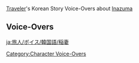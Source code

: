 {{Main|Traveler/Voice-Overs/Korean}}
[[Traveler]]'s Korean Story Voice-Overs about [[Inazuma]]

==Voice-Overs==
{{VO/Traveler
|language            = ko
|character           = 여행자
|character1          = Aether
|character2          = Lumine
|name                = 여행자
|name1               = 아이테르
|name2               = 루미네
|name3               = 페이몬

|vo_01_01_title      = 안수령에 대해…
|vo_01_01_subtitle   = About the [[Vision Hunt Decree]]
|vo_01_01_quest      = Stillness, the Sublimation of Shadow
|vo_01_01_file_male  = VO_{language}{character1}_About the Vision Hunt Decree.ogg
|vo_01_01_file_female= VO_{language}{character2}_About the Vision Hunt Decree.ogg
|vo_01_01_tx         = '''{name3}:''' 이나즈마에서 일어난 사건이라면, 역시 안수령이겠지.<br><!--
                    -->'''{name3}:''' 하지만 넌 신의 눈이 없으니까, 걱정 안 해도 돼.<br><!--
                    -->'''{name3}:''' 하지만 텐료 봉행에 잡힌다면, 목숨을 부지할 신의 눈이 없네….<br><!--
                    -->'''({name}):''' 그럼 페이몬이 내 신의 눈이라고 할게.<br><!--
                    -->'''{name3}:''' 페이몬은 참 편리한 아이템… 농담하지 마!.<br><!--
                    -->'''({name}):''' 걱정 마. 페이몬은 안 줄 거니까.<br><!--
                    -->'''{name3}:''' 당연히 그래야지.<br><!--
                    -->'''({name}):''' 그러면 페이몬이랑 난 감방에 가서 사형을 받겠지.<br><!--
                    -->'''{name3}:''' 윽… 그, 그렇게 되면 그냥 날 보내줘….<br><!--
                    -->'''{name3}:''' …잠깐만, 애초에 안 잡히면 되는 거잖아!
|vo_01_01_rm         = 
|vo_01_02_title      = 저항군에 대해…
|vo_01_02_subtitle   = About the [[Watatsumi Army|Resistance]]
|vo_01_02_quest      = Stillness, the Sublimation of Shadow
|vo_01_02_file_male  = VO_{language}{character1}_About the Resistance.ogg
|vo_01_02_file_female= VO_{language}{character2}_About the Resistance.ogg
|vo_01_02_tx         = '''{name3}:''' 저항할 의지가 있는 자만이 저항군에 가담할 수 있어!.<br><!--
                    -->'''{name3}:''' 그럼 나도 저항군 병사 합격이네!.<br><!--
                    -->'''({name}):''' 페이몬도 저항 의지가 있어?.<br><!--
                    -->'''{name3}:''' 난 언제나 전력을 다해서 날 억누르는 운명에 저항하고 있다고!.<br><!--
                    -->'''({name}):''' 그럼 페이몬은 저항군에 들어갈 수 없을 거야.<br><!--
                    -->'''{name3}:''' 왜? 저항하는 대상이 달라서 그래?.<br><!--
                    -->'''({name}):''' 페이몬의 저항은 소용이 없으니까….<br><!--
                    -->'''{name3}:''' 흑흑, 뼈 때리지 마!
|vo_01_02_rm         = 
|vo_01_03_title      = 카무이섬 붕괴포에 대해
|vo_01_03_subtitle   = About [[Kamuijima Cannon]]s
|vo_01_03_quest      = Stillness, the Sublimation of Shadow
|vo_01_03_file_male  = VO_{language}{character1}_About Kamuijima Cannons.ogg
|vo_01_03_file_female= VO_{language}{character2}_About Kamuijima Cannons.ogg
|vo_01_03_tx         = '''{name3}:''' 카무이 붕괴푸, 카무이 궁괴포, 카미미 붕괴포, 카무이 포퐁… 퉤퉤퉤. 이름이 너무 어려워.<br><!--
                    -->'''({name}):''' 뭐 하는 거야?.<br><!--
                    -->'''{name3}:''' 이거 말이야. 막부군이 타타라스나를 지키기 위해서 여기에 설치한 초강력 병기.<br><!--
                    -->'''{name3}:''' 카무이섬. 붕. 괴. 포!.<br><!--
                    -->'''({name}):''' 엄청 강해 보이네…. 근데 우리가 타타라스나에 왔을 때는 가동하지 않았는데.<br><!--
                    -->'''{name3}:''' 저항군도 붕괴포의 위력을 알아서, 정식으로 전쟁을 시작하기 전에 기습으로 여길 차지했어.<br><!--
                    -->'''{name3}:''' 하지만 이 카미이… 카미이 대포는 특수한 포탄이나 번개 원소로 가동해야 해서 저항군도 사용할 수 없어.<br><!--
                    -->'''{name3}:''' 저렇게 공들여서 만든 병기는 얼마나 강할까? 한번 보고 싶다….<br><!--
                    -->'''({name}):''' 번개 원소는 나도 조금 쓸 수 있는데.<br><!--
                    -->'''{name3}:''' 그렇네! 근데 근처에 적당한 포탄이 없어….<br><!--
                    -->'''{name3}:''' 응? 왜 나를 보는 거야? 야&mdash;&mdash;
|vo_01_03_rm         = 
|vo_01_04_title      = 타로마루에 대해…
|vo_01_04_subtitle   = About [[Taroumaru]]
|vo_01_04_quest      = Stillness, the Sublimation of Shadow
|vo_01_04_file_male  = VO_{language}{character1}_About Taroumaru.ogg
|vo_01_04_file_female= VO_{language}{character2}_About Taroumaru.ogg
|vo_01_04_tx         = '''{name3}:''' 그러고 보니, 코모레 찻집에 처음 갔을 타로마루가 진짜 말할 수 있을 줄 알았어….<br><!--
                    -->'''({name}):''' 실망했구나?.<br><!--
                    -->'''{name3}:''' 응. 타로마루가 말을 할 수 있다면, 엄청난 얘기를 할 것 같아!.<br><!--
                    -->'''({name}):''' 예를 들면?.<br><!--
                    -->'''{name3}:''' 예를 들면… 「토마, 네가 여기 숨어서 방해된다왕!」.<br><!--
                    -->'''({name}):''' 응. 일리가 있네.<br><!--
                    -->'''{name3}:''' 그리고 또… 「코즈에, 우리의 계약이 끝날 때까지 넌 벗어날 수 없을 것이다, 멍멍!」.<br><!--
                    -->'''({name}):''' 코즈에가 신비한 계약 때문에 가게에서 알바한다고 말한 걸 진짜 믿은 건가….<br><!--
                    -->'''{name3}:''' 오오! 그리고 또 하나 생각났어. 이것도&mdash;&mdash;.<br><!--
                    -->'''{name3}:''' 「거기 깜찍한 페이몬이란 손님을 봐서 오늘 저녁은 모두 무료라네왕!」.<br><!--
                    -->'''({name}):''' 그건 네가 하고 싶은 얘기겠지.<br><!--
                    -->'''{name3}:''' 헤헤…
|vo_01_04_rm         = 
|vo_01_05_title      = 고로에 대해…
|vo_01_05_subtitle   = About [[Gorou]]
|vo_01_05_quest      = Stillness, the Sublimation of Shadow
|vo_01_05_file_male  = VO_{language}{character1}_About Gorou.ogg
|vo_01_05_file_female= VO_{language}{character2}_About Gorou.ogg
|vo_01_05_tx         = '''{name3}:''' 음….<br><!--
                    -->'''({name}):''' 페이몬, 무슨 고민이라도 있어?.<br><!--
                    -->'''{name3}:''' 고로의 복실복실한 귀, 기억나?.<br><!--
                    -->'''{name3}:''' 나도 갖고 싶어… 아니면 감우의 귀여운 뿔도 괜찮아.<br><!--
                    -->'''{name3}:''' 좋은 방법이 있을까?.<br><!--
                    -->'''({name}):''' 어디 보자… 아, 찾았다.<br><!--
                    -->'''{name3}:''' 진짜? 역시 네가 최고야!.<br><!--
                    -->'''({name}):''' 짜잔~ 「하늘을 삼킨 고래・뿔」!.<br><!--
                    -->'''{name3}:''' 이걸 원하는 게 아냐!.<br><!--
                    -->'''{name3}:''' 휴… 그래도 생각해보면, 고로는 복슬복슬한 귀에 꼬리도 있잖아….<br><!--
                    -->'''({name}):''' 짜잔~ 「북풍의 꼬리」!.<br><!--
                    -->'''{name3}:''' 필요 없다니까! 그리고 조합이 이상하잖아!
|vo_01_05_rm         = 
|vo_01_06_title      = 소설 출판에 대해…
|vo_01_06_subtitle   = About [[Yae Publishing House|Publishing Novels]]
|vo_01_06_quest      = Stillness, the Sublimation of Shadow
|vo_01_06_file_male  = VO_{language}{character1}_About Publishing Novels.ogg
|vo_01_06_file_female= VO_{language}{character2}_About Publishing Novels.ogg
|vo_01_06_tx         = '''{name3}:''' 이나즈마에는 소설을 전문으로 출판하는 야에 출판사가 있어!.<br><!--
                    -->'''{name3}:''' 대회도 있대. 대단해!.<br><!--
                    -->'''({name}):''' 그럼 페이몬이 쓴 《소녀 페이몬의 즐거움》을 투고하면 되겠네.<br><!--
                    -->'''{name3}:''' 어, 그게, 우리가 이나즈마에 오는 길에 실수로 잃어버렸어….<br><!--
                    -->'''({name}):''' …진짜? (째릿).<br><!--
                    -->'''{name3}:''' 그래, 솔직히 말할게. 아직 시작도 안 했어.<br><!--
                    -->'''{name3}:''' 근데 내 잘못은 아니라구! 계속 쓰려고 했는데, 사흘 전에는 펜이 부러지고, 그저께는 손에 쥐가 났고, 어제는 발목을 삐었고, 오늘은… 윽… 오늘은 배고파!.<br><!--
                    -->'''({name}):''' 《페이몬의 백만 가지 벼락치기 방법》이 《소녀 페이몬의 즐거움》보다 일찍 완성되겠다
|vo_01_06_rm         = 
|vo_01_07_title      = 카에데하라 카즈하에 대해…
|vo_01_07_subtitle   = About [[Kaedehara Kazuha]]
|vo_01_07_quest      = Stillness, the Sublimation of Shadow
|vo_01_07_file_male  = VO_{language}{character1}_About Kaedehara Kazuha.ogg
|vo_01_07_file_female= VO_{language}{character2}_About Kaedehara Kazuha.ogg
|vo_01_07_tx         = '''{name3}:''' 카즈하는 소탈한 사람이구나.<br><!--
                    -->'''({name}):''' 응. 종종 혼자 다니더라구.<br><!--
                    -->'''{name3}:''' 혼자 세상을 떠돌며 자연의 소리를 듣는다니, 근사한데….<br><!--
                    -->'''{name3}:''' 너도 나 몰래 모험을 떠나는 건 아니겠지?.<br><!--
                    -->'''({name}):''' 그럴 리가. 난 페이몬이랑 계속 같이 있을 건데.<br><!--
                    -->'''{name3}:''' 다행이다. 그럼… 헤헤, 이거 줄게….<br><!--
                    -->'''({name}):''' 「이번 달 식비」… 총 30만 모라?!.<br><!--
                    -->'''{name3}:''' 야야, 어디 가?.<br><!--
                    -->'''({name}):''' 혼자 세상을 떠도는 것도 나쁘지 않은 것 같아.<br><!--
                    -->'''{name3}:''' 안 돼! 기다려&mdash;&mdash;
|vo_01_07_rm         = 
|vo_01_08_title      = 카미사토 아야카에 대해…
|vo_01_08_subtitle   = About [[Kamisato Ayaka]]
|vo_01_08_quest      = Stillness, the Sublimation of Shadow
|vo_01_08_file_male  = VO_{language}{character1}_About Kamisato Ayaka.ogg
|vo_01_08_file_female= VO_{language}{character2}_About Kamisato Ayaka.ogg
|vo_01_08_tx         = '''{name3}:''' 응… 음….<br><!--
                    -->'''({name}):''' 페이몬, 오늘은 진지해 보이네.<br><!--
                    -->'''{name3}:''' 아주 중요한 일을 고민 중이거든.<br><!--
                    -->'''{name3}:''' 옛날엔 부잣집이 부러웠어. 모라를 펑펑 써도 되고 맛있는 음식도 질리도록 먹을 수 있잖아….<br><!--
                    -->'''({name}):''' 응. 네가 좋아하는 거네.<br><!--
                    -->'''{name3}:''' 하지만 아야카를 만나고 알게 됐어. 부잣집 아가씨의 생활도 힘들다는 걸.<br><!--
                    -->'''{name3}:''' 가문의 사명과 책임을 완수해야지만 자신의 인생을 즐길 수 있잖아.<br><!--
                    -->'''{name3}:''' 아야카는 평소에 고생하니까 많이 쉬어야 하는데….<br><!--
                    -->'''{name3}:''' 맞다! 다음에 또 축제가 있으면, 아야카한테도 같이 가자고 하자!.<br><!--
                    -->'''{name3}:''' 우리가 초대하면 거절은 안 하겠지. 헤헤.<br><!--
                    -->'''({name}):''' 응. 나도 아야카랑 축제에 또 가고 싶어.<br><!--
                    -->'''{name3}:''' 그리고 아야카가 있으면, 우리의 경비는 다….<br><!--
                    -->'''({name}):''' …그게 네 진짜 목적이었군…
|vo_01_08_rm         = 
|vo_01_09_title      = 아야카를 따라하는 것에 대해…
|vo_01_09_subtitle   = About Imitating Ayaka
|vo_01_09_quest      = Stillness, the Sublimation of Shadow
|vo_01_09_file_male  = VO_{language}{character1}_About Imitating Ayaka.ogg
|vo_01_09_file_female= VO_{language}{character2}_About Imitating Ayaka.ogg
|vo_01_09_tx         = '''{name3}:''' 아야카는 몸짓에 품위가 넘쳐.<br><!--
                    -->'''({name}):''' 페이몬이 아야카 따라하는 거 보고 싶네.<br><!--
                    -->'''{name3}:''' 엥, 한번 해볼게.<br><!--
                    -->'''{name3}:''' 「나에게 야생 버섯 닭꼬치를 만들어 주려고 그렇게 열심히 버섯을 캤구나」.<br><!--
                    -->'''{name3}:''' 「참 귀엽네」.<br><!--
                    -->'''({name}):''' 그건 아야카가 아니잖아. 근데 뭔가….<br><!--
                    -->'''({name}):''' 페이몬이 아닌데 왠지 그런 것 같은 느낌은 뭐지…
|vo_01_09_rm         = 
|vo_01_10_title      = 축제 전통에 대해…
|vo_01_10_subtitle   = About Festival Traditions
|vo_01_10_quest      = Stillness, the Sublimation of Shadow
|vo_01_10_file_male  = VO_{language}{character1}_About Festival Traditions.ogg
|vo_01_10_file_female= VO_{language}{character2}_About Festival Traditions.ogg
|vo_01_10_tx         = '''{name3}:''' 그러고 보니 이나즈마 축제에는 가면을 쓰는 전통이 있다고 하던데.<br><!--
                    -->'''{name3}:''' 근데 노점을 다 찾아봐도 나한테 맞는 사이즈가 없어….<br><!--
                    -->'''({name}):''' 페이몬도 가면이 갖고 싶어?.<br><!--
                    -->'''{name3}:''' 당연하지! 그런 분위기에서 가면을 안 쓰는 건, 꽃 없는 윈드블룸 축제나 다름없다구….<br><!--
                    -->'''({name}):''' 그럼 내가 하나 만들어줄게.<br><!--
                    -->'''{name3}:''' 와&mdash;&mdash;역시 넌 최고야!.<br><!--
                    -->'''({name}):''' 응. 그럼 가면 모양은… 페이몬이 좋아하는 슬라임으로 하자.<br><!--
                    -->'''{name3}:''' 앗싸, 페이몬 슬라임!
|vo_01_10_rm         = 
|vo_01_11_title      = 요이미야에 대해…
|vo_01_11_subtitle   = About [[Yoimiya]]
|vo_01_11_quest      = Stillness, the Sublimation of Shadow
|vo_01_11_file_male  = VO_{language}{character1}_About Yoimiya.ogg
|vo_01_11_file_female= VO_{language}{character2}_About Yoimiya.ogg
|vo_01_11_tx         = '''{name3}:''' 요이미야 아버지의 귀가 안 좋은 건, 폭죽이랑 관계가 있는 걸까?.<br><!--
                    -->'''{name3}:''' 오랫동안 폭죽을 제작하고 시험하느라 매일 폭죽 소리를 듣다 보니 청력이 약해졌다던가….<br><!--
                    -->'''{name3}:''' 헉! 그럼 요이미야가 가업을 물려받으면 아버지처럼 귀가 나빠지려나….<br><!--
                    -->'''{name3}:''' 안 돼, 그런 일을 방지하기 위해서 빨리 대책을 세워야 해!.<br><!--
                    -->'''({name}):''' 무슨 좋은 아이디어 있어?.<br><!--
                    -->'''{name3}:''' 아… 음….<br><!--
                    -->'''{name3}:''' 내가 요이미야 뒤에서 계속 귀를 막아주면….<br><!--
                    -->'''({name}):''' 그럼 페이몬은 나 못 따라다니겠네.<br><!--
                    -->'''{name3}:''' …나 아니면 넌 가이드도 없잖아. 널 떠나는 건 불가능해!.<br><!--
                    -->'''{name3}:''' 하지만 요이미야는… 어떡하지….<br><!--
                    -->'''({name}):''' 사실 폭죽을 제작할 때 귀마개를 끼면 돼.<br><!--
                    -->'''{name3}:''' 그렇네. 그런 방법도 있었네! 너 똑똑하잖아!.<br><!--
                    -->'''({name}):''' 헤헤… 페이몬이 고민하는 걸 보니까 조금 즐겁네.<br><!--
                    -->'''{name3}:''' 엥? 방법을 진작 생각했으면서 페이몬한테 안 알려준 거구나!.<br><!--
                    -->'''{name3}:''' 어떻게 그럴 수가 있어, 너 나빠!
|vo_01_11_rm         = 
|vo_01_12_title      = 사유의 고민에 대해…
|vo_01_12_subtitle   = About [[Sayu]]'s Troubles
|vo_01_12_waypoint   = in [[Inazuma City]]
|vo_01_12_file_male  = VO_{language}{character1}_About Sayu's Troubles.ogg
|vo_01_12_file_female= VO_{language}{character2}_About Sayu's Troubles.ogg
|vo_01_12_tx         = '''{name3}:''' 사유는 고민이 많은 것 같네.<br><!--
                    -->'''{name3}:''' 이해할 수가 없어.<br><!--
                    -->'''({name}):''' 이게 성장의 고민이라는 건가.<br><!--
                    -->'''{name3}:''' 음. 네 말도 이해하기 어려워.<br><!--
                    -->'''{name3}:''' 페이몬은 고민이 없잖아.<br><!--
                    -->'''({name}):''' 응… (생각 중).<br><!--
                    -->'''({name}):''' 큰일이야. 배낭에 모라가 얼마 없어. 이제 노숙해야겠네… (일부러 거짓말).<br><!--
                    -->'''{name3}:''' 어? 안 돼&mdash;&mdash;.<br><!--
                    -->'''({name}):''' 이제 고민이 생겼네.<br><!--
                    -->'''{name3}:''' 이러기야…
|vo_01_12_rm         = 
|vo_01_13_title      = 귀신풍뎅이에 대해…
|vo_01_13_subtitle   = About [[Onikabuto]]
|vo_01_13_waypoint   = in [[Inazuma City]]
|vo_01_13_file_male  = VO_{language}{character1}_About Onikabuto.ogg
|vo_01_13_file_female= VO_{language}{character2}_About Onikabuto.ogg
|vo_01_13_tx         = '''{name3}:''' 앗. 귀신풍뎅이는 무시무시해. 등 무늬가 무서워!.<br><!--
                    -->'''({name}):''' 악귀 모양 무늬 말이야? 귀신풍뎅이는 싸움을 싫어해서 적을 위협하는 악귀 무늬로 진화했대.<br><!--
                    -->'''{name3}:''' 똑똑한걸! 우리도 따라해보자고!.<br><!--
                    -->'''{name3}:''' 소의 가면을 빌려오는 건 어때? 그럼 츄츄족이 널 보면 놀라서 얼음이 되겠지?.<br><!--
                    -->'''({name}):''' 어… 소가 거절하지 않을까….<br><!--
                    -->'''{name3}:''' 그렇네… 그럼&mdash;&mdash; 사유한테 훔쳐달라고 하는 건?!.<br><!--
                    -->'''{name3}:''' 팟하고 사라지는 인술(忍術)을 쓰잖아! 분명 훔칠 수 있을 거야! 부럽다!.<br><!--
                    -->'''{name3}:''' 음… 소가 따지러 오는 게 무서우면, 「타르탈리아」의 가면을 훔치자! 타르탈리아는 너도 이길 수 있잖아.<br><!--
                    -->'''({name}):''' 도둑질은 좋지 않아. 그리고 사유가 거절하면 어쩌려고?.<br><!--
                    -->'''{name3}:''' 그, 그럼 먼저… 알베도한테 가자!.<br><!--
                    -->'''{name3}:''' 알베도가 사유의 키를 쑥쑥 크게 하는 포션을 개발하면, 사유도 도와줄 거야!.<br><!--
                    -->'''({name}):''' 그럼 알베도가 우릴 도와줄 방법을 생각해야겠네?.<br><!--
                    -->'''{name3}:''' 윽! 머리 아파! 그냥 축제에서 하나 사자
|vo_01_13_rm         = 
|vo_01_14_title      = 울림풀에 대해…
|vo_01_14_subtitle   = About [[Naku Weed]]
|vo_01_14_statue     = ({{Electro}}) in [[Tatarasuna]]
|vo_01_14_file_male  = VO_{language}{character1}_About Naku Weed.ogg
|vo_01_14_file_female= VO_{language}{character2}_About Naku Weed.ogg
|vo_01_14_tx         = '''{name3}:''' 그거 알아? 울림풀에 꽃처럼 생긴 부분은 사실 잎사귀야.<br><!--
                    -->'''{name3}:''' 눈에 띄지 않는 잎사귀도 연약한 꽃을 보호하기 위해서 열심히 자라고 있지….<br><!--
                    -->'''{name3}:''' 헤헤. 마치 내가 여행자를 보호하는 것처럼.<br><!--
                    -->'''({name}):''' 하지만 울림풀 잎사귀는 식용이 아닌데.<br><!--
                    -->'''{name3}:''' 그렇지… 잠깐! 그게 무슨 뜻이지?
|vo_01_14_rm         = 
|vo_01_15_title      = 울림풀이랑 번개에 대해…
|vo_01_15_subtitle   = About Naku Weed and Storms
|vo_01_15_statue     = ({{Electro}}) in [[Tatarasuna]]
|vo_01_15_file_male  = VO_{language}{character1}_About Naku Weed and Storms.ogg
|vo_01_15_file_female= VO_{language}{character2}_About Naku Weed and Storms.ogg
|vo_01_15_tx         = '''{name3}:''' 그거 알아? 이나즈마 주민들은 울림풀의 진동으로 번개를 예측해.<br><!--
                    -->'''{name3}:''' 울림풀은 번개 원소가 풍부한 곳에 사니까, 천성적으로 번개에 대한 감지 능력이 뛰어나거든.<br><!--
                    -->'''({name}):''' 그렇게 보면 울림풀이랑 페이몬은 비슷하네.<br><!--
                    -->'''{name3}:''' 응? 어디가?.<br><!--
                    -->'''({name}):''' 페이몬은 맛있는 음식이 있는 곳에 출몰하니까, 천성적으로 음식에 대한 감지 능력이 뛰어나잖아!.<br><!--
                    -->'''{name3}:''' 헤헤. 그건 팩트지!.<br><!--
                    -->'''({name}):''' 그럼, 페이몬 서치 레이더 가동….<br><!--
                    -->'''{name3}:''' 뚜뚜, 띠띠띠. 맛있는 음식을 위해, 출발!
|vo_01_15_rm         = 
|vo_01_16_title      = 벚꽃 수구에 대해…
|vo_01_16_subtitle   = About [[Sakura Bloom]]s
|vo_01_16_waypoint   = in [[Grand Narukami Shrine (Subarea)|Grand Narukami Shrine]]
|vo_01_16_file_male  = VO_{language}{character1}_About Sakura Blooms.ogg
|vo_01_16_file_female= VO_{language}{character2}_About Sakura Blooms.ogg
|vo_01_16_tx         = '''{name3}:''' 신성한 벚나무에서 떨어진 벚꽃 수구가 예쁘네.<br><!--
                    -->'''{name3}:''' 꽃잎이 번개 원소의 힘으로 공중에서 장시간 떠 있대.<br><!--
                    -->'''({name}):''' 페이몬이 공중에 뜨는 것도 같은 원리야?.<br><!--
                    -->'''{name3}:''' 어… 그… 이건….<br><!--
                    -->'''({name}):''' 페이몬도 왜 날 수 있는지 몰라?.<br><!--
                    -->'''{name3}:''' 페이몬이 날 수 있는 건 당연히… 신비한 힘 때문이지!.<br><!--
                    -->'''({name}):''' 알겠다. 넌 아무것도 모르는구나.<br><!--
                    -->'''({name}):''' 그렇다면 알베도에게 연구를 부탁해야겠어….<br><!--
                    -->'''{name3}:''' 싫어!
|vo_01_16_rm         = 
|vo_01_17_title      = 제비꽃 열매에 대해…
|vo_01_17_subtitle   = About [[Lavender Melon]]s
|vo_01_17_waypoint   = in [[Konda Village]]
|vo_01_17_file_male  = VO_{language}{character1}_About Lavender Melons.ogg
|vo_01_17_file_female= VO_{language}{character2}_About Lavender Melons.ogg
|vo_01_17_tx         = '''{name3}:''' 제비꽃 열매는 쓸모가 많아!.<br><!--
                    -->'''{name3}:''' 과육은 먹고, 껍질은 염료로 사용할 수 있다구.<br><!--
                    -->'''({name}):''' 페이몬도 쓸모가 많아! (페이몬의 말투를 따라하며).<br><!--
                    -->'''({name}):''' 내 가이드도 하고, 듣기 싫은 별명도 지어 준다구 (페이몬의 말투를 따라하며).<br><!--
                    -->'''{name3}:''' 응! 칭찬 고마워!.<br><!--
                    -->'''{name3}:''' 잠깐만, 지금 설마 나 놀리는 건 아니겠지?.<br><!--
                    -->'''{name3}:''' 그럼 네 입을 막을 거야! 그만해!
|vo_01_17_rm         = 
|vo_01_18_title      = 차고 다니는 칼에 대해…
|vo_01_18_subtitle   = About [[Swords]]
|vo_01_18_waypoint   = in [[Inazuma City]]
|vo_01_18_file_male  = VO_{language}{character1}_About Swords.ogg
|vo_01_18_file_female= VO_{language}{character2}_About Swords.ogg
|vo_01_18_tx         = '''{name3}:''' 눈치챘어?.<br><!--
                    -->'''{name3}:''' 이나즈마에서 소수의 사람만 허리에 칼을 차고 다녀. 대부분의 병사는 창을 쓴다구.<br><!--
                    -->'''{name3}:''' 칼이 신분의 상징일지도 몰라… 나도 칼을 한 자루 차고 다닐까?.<br><!--
                    -->'''{name3}:''' 하지만 여기 칼은 나한테 너무 큰데… 역시 장인에게 주문 제작하는 게 좋겠어!.<br><!--
                    -->'''({name}):''' 하지만 주문 제작은 돈이 많이 들겠지.<br><!--
                    -->'''{name3}:''' 설마 모라가 귀여운 동료의 소원보다 중요한 거야?.<br><!--
                    -->'''({name}):''' …실은 이미 페이몬 걸 준비했어.<br><!--
                    -->'''{name3}:''' 진짜, 진짜? 빨리 보여줘!.<br><!--
                    -->'''{name3}:''' 야, 이건 과도잖아!.<br><!--
                    -->'''({name}):''' 크기는 페이몬한테 딱이잖아….<br><!--
                    -->'''({name}):''' 크흠, 「중요한 건 칼의 가치가 아니라, 무예를 추구하는 마음이다」.<br><!--
                    -->'''{name3}:''' 멋있는 대사로 얼렁뚱땅 넘어가려고 하지 마!
|vo_01_18_rm         = 
|vo_01_19_title      = 온천에 대해…
|vo_01_19_subtitle   = About Hot Springs
|vo_01_19_waypoint   = in [[Inazuma City]]
|vo_01_19_file_male  = VO_{language}{character1}_About Hot Springs.ogg
|vo_01_19_file_female= VO_{language}{character2}_About Hot Springs.ogg
|vo_01_19_tx         = '''{name3}:''' 이나즈마성에 온천이 있다니!.<br><!--
                    -->'''({name}):''' 하지만 이나즈마에는 화산이 없잖아.<br><!--
                    -->'''{name3}:''' 응. 엄청 큰 화로로 열기를 전달한대!.<br><!--
                    -->'''{name3}:''' 기회가 된다면 나도 온천에 가고 싶어. 근데 높으신 분들한테만 입장 자격이 주어진대.<br><!--
                    -->'''({name}):''' 응… (생각 중).<br><!--
                    -->'''({name}):''' 가자. 몬드의 타타우파 협곡으로 돌아가자!.<br><!--
                    -->'''{name3}:''' 엥? 갑자기?.<br><!--
                    -->'''({name}):''' 타타우파 협곡에 사는 츄츄족의 큰 솥은 화염꽃으로 불을 지피잖아. 따지고 보면 온천이랑 비슷할 걸. 페이몬은 거기서… 음… 온천욕을 즐길 수 있겠지?.<br><!--
                    -->'''{name3}:''' ???
|vo_01_19_rm         = 
|vo_01_20_title      = 「수한무」에 대해…
|vo_01_20_subtitle   = About Jugemu
|vo_01_20_waypoint   = in [[Inazuma City]]
|vo_01_20_file_male  = VO_{language}{character1}_About Jugemu.ogg
|vo_01_20_file_female= VO_{language}{character2}_About Jugemu.ogg
|vo_01_20_tx         = '''{name3}:''' 이나즈마에선 부모가 아이에게 복이 들어오는 이름을 지어주는 전통이 있어.<br><!--
                    -->'''({name}):''' 모두의 기대를 담아 만사형통하고 무병장수하라는 뜻으로 이름을 지어.<br><!--
                    -->'''{name3}:''' 그래서 이 아이의 부모는 아이에게 온갖 좋은 뜻이 담겨 있는 아주 긴 이름을 지어줬어.<br><!--
                    -->'''({name}):''' 그런데 어느 날 이 아이가 강에 빠진 거야. 친구가 이 아이의 집에 가서 부모님을 불렀어. 「큰일 났어요. 큰일 났어요」.<br><!--
                    -->'''{name3}:''' 「무슨 일이니?」.<br><!--
                    -->'''({name}):''' 「물에 사람이 빠졌어요! 밥보・슈링간・그린다이・폰포코피・폰포코나・피슬・본・루프슬로스・네피도트{{sic|・・|hide=1}}아스트로지스트・모나・메기스토스가 물에 빠졌어요!」.<br><!--
                    -->'''{name3}:''' …모나는 물에 빠져도 걱정할 필요가 없잖아.<br><!--
                    -->'''({name}):''' 맞아. 그녀의 친구가 그 긴 이름을 다 외쳤을 때 이미 수영 잘하는 모나는 집에 와 있었어
|vo_01_20_rm         = 
|vo_01_21_title      = 이나즈마의 섬에 대해…
|vo_01_21_subtitle   = About [[Inazuma|Inazuma's Islands]]
|vo_01_21_waypoint   = in [[Ritou]]
|vo_01_21_file_male  = VO_{language}{character1}_About Inazuma's Islands.ogg
|vo_01_21_file_female= VO_{language}{character2}_About Inazuma's Islands.ogg
|vo_01_21_tx         = '''{name3}:''' 이나즈마의 경치는 전에 본 경치들이랑 많이 다르네.<br><!--
                    -->'''({name}):''' 응. 섬이 많은 해상 국가니까.<br><!--
                    -->'''{name3}:''' 그럼 배가 발명되기 전에는 어떻게 교류했을까?.<br><!--
                    -->'''({name}):''' 요이미야 아버지의 말에 따르면, 공중으로 솟는 불꽃으로 정보를 전달했대.<br><!--
                    -->'''({name}):''' 아니면….<br><!--
                    -->'''{name3}:''' 아니면…?.<br><!--
                    -->'''({name}):''' 물을 빙결시킬 수 있는 사람에게 의뢰해서 섬 사이에 소식을 전할 수 있지.<br><!--
                    -->'''{name3}:''' 와, 케이아가 이나즈마에 안 살아서 다행이네. 여기 살았으면 진 단장보다 더 바빴겠다!
|vo_01_21_rm         = 
|vo_01_22_title      = 라쿤에 대해…
|vo_01_22_subtitle   = About [[Bake-Danuki|Tanuki]]
|vo_01_22_waypoint   = in [[Chinju Forest]]
|vo_01_22_file_male  = VO_{language}{character1}_About Tanuki.ogg
|vo_01_22_file_female= VO_{language}{character2}_About Tanuki.ogg
|vo_01_22_tx         = '''{name3}:''' 너구리는 신기한 동물이야.<br><!--
                    -->'''({name}):''' 너구리는 진짜 귀여워.<br><!--
                    -->'''{name3}:''' 아쉽게도 사람 말을 하지.<br><!--
                    -->'''({name}):''' 페이몬도 말을 할 줄 모르면, 신비롭고 고귀하게 보일까?.<br><!--
                    -->'''{name3}:''' 지금 나 디스하는 거야?.<br><!--
                    -->'''({name}):''' 음음. 흥~ 흥~ 흥흥흥~ 흥흥흥흥흥흥흥~
|vo_01_22_rm         = 
|vo_01_23_title      = 라쿤과 환술에 대해…
|vo_01_23_subtitle   = About Tanuki and Their Illusions
|vo_01_23_waypoint   = in [[Chinju Forest]]
|vo_01_23_file_male  = VO_{language}{character1}_About Tanuki and Their Illusions.ogg
|vo_01_23_file_female= VO_{language}{character2}_About Tanuki and Their Illusions.ogg
|vo_01_23_tx         = '''{name3}:''' 이나즈마에 너구리 요괴가 있는 거 알아? 어떤 사람으로든 변신할 수 있대.<br><!--
                    -->'''({name}):''' 비슷한 소문을 들어본 것 같아. 신기하네, 환술이란 건.<br><!--
                    -->'''{name3}:''' 언제 내 모습으로 변해서 널 속이면 어떡해? 으악… 걱정되잖아!.<br><!--
                    -->'''({name}):''' 걱정하지 마. 분별할 자신은 있으니까&mdash;&mdash; 아! 알았다! 너 내 돈이 걱정되는 거지?.<br><!--
                    -->'''{name3}:''' 그렇지… 아아&mdash;&mdash; 아, 아, 아니야! 당연히 네 안전을 걱정하는 거라구!.<br><!--
                    -->'''{name3}:''' 흥. 그렇게 보지 마&mdash;&mdash; (애교) 빨리 방법을 생각해 봐. 페이몬이 둘이라면, 진짜를 어떻게 찾아낼지.<br><!--
                    -->'''({name}):''' …데헷.<br><!--
                    -->'''{name3}:''' 데헷은 뭔데!<br><!--
                    -->'''({name}):''' 거봐. 이렇게 바로 디스하는 쪽이 페이몬이야.<br><!--
                    -->'''{name3}:''' 아! 나도 모르게…
|vo_01_23_rm         = 
|vo_01_24_title      = 다른 감실에 대해…
|vo_01_24_subtitle   = About Other Shrines
|vo_01_24_waypoint   = in [[Araumi]]
|vo_01_24_file_male  = VO_{language}{character1}_About Other Shrines.ogg
|vo_01_24_file_female= VO_{language}{character2}_About Other Shrines.ogg
|vo_01_24_tx         = '''{name3}:''' 요즘 작은 감실이 많이 보여. 번개 신 공양용은 아닌 것 같은데.<br><!--
                    -->'''({name}):''' 민간 신을 공양하기 위한 감실이 아닐까? 이나즈마 사람들은 만물에 깃든 영이 예상하지 못한 순간에 도와준다고 생각하니까.<br><!--
                    -->'''{name3}:''' 오&mdash;&mdash; 그래서 감실을 지어주고 공물을 바치는구나.<br><!--
                    -->'''({name}):''' 응. 기도와 감사를 올리는 거지.<br><!--
                    -->'''{name3}:''' 알겠다! 그럼 지금 아야카한테 가서 우리 감실을 지어 달라고 하자!.<br><!--
                    -->'''{name3}:''' 그럼 공물을 무료로 얻을 수 있잖아!.<br><!--
                    -->'''{name3}:''' 너무 좋아!.<br><!--
                    -->'''({name}):''' 엥? 그, 그래도 되는 거야?.<br><!--
                    -->'''{name3}:''' 왜? 우리도 계속 모두를 도와줬잖아? 신보다 훨씬 영험하다구!.<br><!--
                    -->'''({name}):''' 그렇긴 하지….<br><!--
                    -->'''({name}):''' 하지만 사람들이 내 감실 앞에 꽃이랑 과일을 두고 간다고 생각하면, 뭔가 이상해…
|vo_01_24_rm         = 
|vo_01_25_title      = 야시오리섬의 비에 대해…
|vo_01_25_subtitle   = About the Rain on [[Yashiori Island]]
|vo_01_25_waypoint   = in [[Nazuchi Beach]]
|vo_01_25_file_male  = VO_{language}{character1}_About the Rain on Yashiori Island.ogg
|vo_01_25_file_female= VO_{language}{character2}_About the Rain on Yashiori Island.ogg
|vo_01_25_tx         = '''({name}):''' 야시오리섬은 「재앙신」의 기운 때문에 폭우가 계속 내린대.<br><!--
                    -->'''{name3}:''' 「재앙신」? 그게 뭐야? 엄청 강한 것 같아.<br><!--
                    -->'''({name}):''' 마신의 부스러기, 그러니까 마신의 잔해야. 힘이 완전히 사라지지 않아서 여러 재난을 초래하는 탓에 「재앙신」이라고 불려.<br><!--
                    -->'''{name3}:''' 그렇구나. 하지만 비는 재난이 아니잖아.<br><!--
                    -->'''{name3}:''' 오히려 괴롭힘을 당하고 슬퍼서 계속 우는 것 같아.<br><!--
                    -->'''({name}):''' 운다고? 신은 울지 않잖아. 벤티나 종려는 한 번도 안 울던데.<br><!--
                    -->'''{name3}:''' 예외도 있지! 빨리 날 꼬집어, 그럼 우는 신을 볼 수 있어.<br><!--
                    -->'''({name}):''' 응? 너도 신이었어?.<br><!--
                    -->'''{name3}:''' 어! 나도 신이라구!.<br><!--
                    -->'''({name}):''' 그래? 그럼 페이몬은 바보 비행신인가? 슬라임 신인가? 아니면 낚시의 신?.<br><!--
                    -->'''{name3}:''' 아무거나 갖다붙이지 마! 흥!.<br><!--
                    -->'''{name3}:''' 난 수호신이라구! 수호신
|vo_01_25_rm         = 
|vo_01_26_title      = 만능 산고 탐정소에 대해…
|vo_01_26_subtitle   = About [[Bantan Sango Detective Agency]]
|vo_01_26_waypoint   = in [[Inazuma City]]: Streets
|vo_01_26_file_male  = VO_{language}{character1}_About Bantan Sango Detective Agency.ogg
|vo_01_26_file_female= VO_{language}{character2}_About Bantan Sango Detective Agency.ogg
|vo_01_26_tx         = '''({name}):''' 그러고 보니 하나미자카에 「만능 산고 탐정소」가 있지.<br><!--
                    -->'''{name3}:''' 기억나. 산고랑 류지가 운영하는 곳이지? 평판이 좋더라구.<br><!--
                    -->'''({name}):''' 음. 근데 그들한테 종종 이상한 사건이 생긴다고 해서, 어떤 곳은 출입금지라고 해….<br><!--
                    -->'''{name3}:''' 그건 아니지 않나. 산고랑 류지는 사람들을 많이 도와줬잖아….<br><!--
                    -->'''({name}):''' 그럼 페이몬은 둘을 식사에 초대할 거야?.<br><!--
                    -->'''({name}):''' 밥을 먹는 도중에 옆 테이블 손님이 비명을 지르면서 바닥에 쓰러지고….<br><!--
                    -->'''{name3}:''' 아, 아냐 됐어. 같이 움직이면 위험할 것 같아….<br><!--
                    -->'''({name}):''' 그게 바로 명탐정의 고충이겠지
|vo_01_26_rm         = 
|vo_01_27_title      = 점괘에 대해…
|vo_01_27_subtitle   = About About Drawing [[Fortune Slip]]
|vo_01_27_waypoint   = in [[Inazuma City]]
|vo_01_27_file_male  = VO_{language}{character1}_About Drawing Fortune Slips.ogg
|vo_01_27_file_female= VO_{language}{character2}_About Drawing Fortune Slips.ogg
|vo_01_27_tx         = '''{name3}:''' 신사에서 점괘 본 적 있어<br><!--
                    -->'''{name3}:''' 무슨 일을 하기 전에 점괘를 보면, 계시를 받을지도 몰라.<br><!--
                    -->'''({name}):''' 음. 하지만 「흉」이나 「대흉」 이 나올 수도 있잖아? 울적해질 것 같아…<br><!--
                    -->'''{name3}:''' 괜찮아. 신사의 무녀가 그러는데, 나쁜 결과는 신사의 점괘 걸이에다 걸면 된대…<br><!--
                    -->'''{name3}:''' 그러니까 「대길」이 나올 때까지 계속 뽑으면 돼! 다른 건 다 점괘 걸이에 걸어버리고!<br><!--
                    -->'''({name}):''' 다들 너처럼 하면 점괘 걸이에 걸 곳이 없잖아…
|vo_01_27_rm         = 
|vo_01_28_title      = 「무상의 일태도」에 대해…
|vo_01_28_subtitle   = About [[Musou no Hitotachi]]
|vo_01_28_quest      = Omnipresence Over Mortals
|vo_01_28_file_male  = VO_{language}{character1}_About Musou no Hitotachi.ogg
|vo_01_28_file_female= VO_{language}{character2}_About Musou no Hitotachi.ogg
|vo_01_28_tx         = '''{name3}:''' 「무상의 일태도」는 대단하지!<br><!--
                    -->'''{name3}:''' 어떤 적이라도 단칼에 베어버리니까!<br><!--
                    -->'''({name}):''' 음, 하지만 「타르탈리아」라면 세 번은 베어야겠지…<br><!--
                    -->'''{name3}:''' 그, 그러네!<br><!--
                    -->'''{name3}:''' 어쨌든 네가 배우기만 하면 앞으로의 여정은 안심이라구!<br><!--
                    -->'''({name}):''' 그럼 어디로 가야 배울 수 있지<br><!--
                    -->'''{name3}:''' 그럼 어디로 가야 배울 수 있지<br><!--
                    -->'''({name}):''' 어<br><!--
                    -->'''{name3}:''' 그렇게 보지 마! 알, 알겠어. 앞으로도 잘 챙겨줄 테니까…
|vo_01_28_rm         = 
|vo_01_29_title      = 산고노미야 코코미에 대해…
|vo_01_29_subtitle   = About [[Sangonomiya Kokomi]]
|vo_01_29_quest      = Omnipresence Over Mortals
|vo_01_29_file_male  = VO_{language}{character1}_About Sangonomiya Kokomi.ogg
|vo_01_29_file_female= VO_{language}{character2}_About Sangonomiya Kokomi.ogg
|vo_01_29_tx         = '''{name3}:''' 그거 알아? 산고노미야 코코미라는 사람이 와타츠미섬의 「아라히토가미 무녀」래.<br><!--
                    -->'''{name3}:''' 와타츠미섬의 최고 리더라구! 와타츠미섬이 다 그녀 관할이래.<br><!--
                    -->'''{name3}:''' 페이몬도 그런 거물이 되고 싶어…<br><!--
                    -->'''({name}):''' 거물이 되서 뭐 하려고<br><!--
                    -->'''{name3}:''' 그럼 정의를 펼칠 수 있지. 예를 들면… 흠흠.<br><!--
                    -->'''{name3}:''' 용의자 여행자는 점심에 삼색 경단을 먹을 때, 혼자 두 개를 먹고, 피해자 페이몬에게 하나만 주었으니, 「페이몬 법령」 제37조&mdash;&mdash;「공평 공정」을 위반했다!<br><!--
                    -->'''({name}):''' 그럼 페이몬 님은 이 일을 어떻게 처리하실 건가요<br><!--
                    -->'''{name3}:''' 그야 물론 페이몬에게 삼색 경단을 많~~이 만들어주는 벌을 내려야지. 헤헷!
|vo_01_29_rm         = 
|vo_01_30_title      = 「무상」에 대해…
|vo_01_30_subtitle   = About Transience
|vo_01_30_quest      = Omnipresence Over Mortals
|vo_01_30_file_male  = VO_{language}{character1}_About Transience.ogg
|vo_01_30_file_female= VO_{language}{character2}_About Transience.ogg
|vo_01_30_tx         = '''{name3}:''' 전대 쇼군은 어떤 사람일까.<br><!--
                    -->'''({name}):''' 꽃은 항상 피지 않는다는 걸 이해하는 사람 같아. 언젠간 자기도 떠나야 할 운명을 담담하게 받아들일 수 있는 사람이지.<br><!--
                    -->'''{name3}:''' 눈앞에 있는 게 귀한 줄 알아야 소중히 여기지.<br><!--
                    -->'''({name}):''' 아마 이나즈마의 미학에도 영향을 끼쳤겠지. 속세에서 중생은 흘러가는 법. 같이 보낸 시간, 같이 걷는 사람, 같이 먹은 음식이 진짜로 중요한 거야.<br><!--
                    -->'''{name3}:''' 하지만… 하지만 잔치는 언젠가 끝나잖아. 즐거운 시간이 더 길었으면 좋겠어.<br><!--
                    -->'''({name}):''' 「가을 이슬에 산뜻한 꿈을 꾸니, 몽롱한 허상과 이번 생이 얽히고설키네. 그대 옆은 시간도 느리게 흐른다네.」<br><!--
                    -->'''{name3}:''' 무슨 말을 하는 거야!<br><!--
                    -->'''({name}):''' 페이몬이랑 여행해서 좋다는 말이야. 계속 이렇게 지냈으면 좋겠다.<br><!--
                    -->'''{name3}:''' 거짓말하는 거 아니지? 헤헤
|vo_01_30_rm         = 
|vo_01_31_title      = 무녀에 대해…
|vo_01_31_subtitle   = About Shrine Maidens
|vo_01_31_quest      = Omnipresence Over Mortals
|vo_01_31_file_male  = VO_{language}{character1}_About Shrine Maidens.ogg
|vo_01_31_file_female= VO_{language}{character2}_About Shrine Maidens.ogg
|vo_01_31_tx         = '''{name3}:''' 무녀복은 특이하네.<br><!--
                    -->'''({name}):''' 야에 미코가 쇄국이 끝나면 무녀복 체험을 여행 콘텐츠로 각지에서 진행해볼까 생각 중이랬어. 폰타인의 신형 사진기 기술로 돈을 많이 벌 수 있을 거라고 하더라.<br><!--
                    -->'''{name3}:''' 그렇구나!<br><!--
                    -->'''({name}):''' {{MC|m=저번에 신사의 무녀가 모델로 쓸만한 예쁜 여자아이를 아냐고 묻더라. 무녀복을 입고 사진기를 향해 웃기만 하면 된다고 했어. 아니면 내가 화장하고 해도 된다고 하던데|f=저번에 신사의 무녀가 모델을 할 생각이 있냐고 묻더라. 무녀복을 입고 사진기에 미소만 지으면 된다고 했어. 아니면 다른 예쁜 여자아이를 아냐고 물어봤지}}<br><!--
                    -->'''{name3}:''' 야!<br><!--
                    -->'''({name}):''' 난 그 아이디어를 로자리아 씨한테 알려줬어. 페보니우스 성당의 수녀복으로 해볼 수 있을 거 같아서.<br><!--
                    -->'''{name3}:''' 잠깐만!<br><!--
                    -->'''({name}):''' 로자리아 씨는 귀찮다고 했어.<br><!--
                    -->'''{name3}:''' 로자리아라서 다행이야…
|vo_01_31_rm         = 
|vo_01_32_title      = 화가 우타마로에 대해…
|vo_01_32_subtitle   = About the Artist Utamarou
|vo_01_32_quest      = Omnipresence Over Mortals
|vo_01_32_file_male  = VO_{language}{character1}_About the Artist Utamarou.ogg
|vo_01_32_file_female= VO_{language}{character2}_About the Artist Utamarou.ogg
|vo_01_32_tx         = '''{name3}:''' 최근에 아오이가 그림을 선물해줬어. 먹을 순 없지만 기분 좋아!<br><!--
                    -->'''({name}):''' 그 잡화점 주인? 나도 볼래.<br><!--
                    -->'''{name3}:''' 자. 조심해. 유명 화가 우타마로의 그림이라구. 아주 비싼 거야!<br><!--
                    -->'''({name}):''' 우타마로? 음… 어디서 본 것 같은데…<br><!--
                    -->'''{name3}:''' 당연하지. 우타마로는 거장이니까 이나즈마에 작품이 널리 퍼졌겠지!<br><!--
                    -->'''{name3}:''' 아야카 집에서 본 거지? 내 그림도 나쁘지 않다구.<br><!--
                    -->'''({name}):''' 아냐. 생각났다! 저번에 요이미야가 불쏘시개로 쓴 거 아냐<br><!--
                    -->'''{name3}:''' 어? 불쏘시개<br><!--
                    -->'''({name}):''' 토마가 책상 받침으로도 썼던 것 같은데…<br><!--
                    -->'''{name3}:''' 뭐? 책상 받침<br><!--
                    -->'''({name}):''' 내 기억이 맞다면, 사유가 낮잠 잘 때 몇 장 겹쳐서 매트 대신 썼던 거 같은데.<br><!--
                    -->'''{name3}:''' 사유도 몇 장이나 있다고? 그럴 리 없어…<br><!--
                    -->'''({name}):''' 우타마로라는 사람, 거장이 아니겠지. 진짜 명작이 아무 곳에나 있을 리가 없잖아.<br><!--
                    -->'''{name3}:''' 에이&mdash;&mdash;
|vo_01_32_rm         = 
|vo_01_33_title      = 찻집과 사장에 대해…
|vo_01_33_subtitle   = About the [[Komore Teahouse|Teahouse]] and [[Taroumaru|Its Owner]]
|vo_01_33_quest      = Omnipresence Over Mortals
|vo_01_33_file_male  = VO_{language}{character1}_About the Teahouse and Its Owner.ogg
|vo_01_33_file_female= VO_{language}{character2}_About the Teahouse and Its Owner.ogg
|vo_01_33_tx         = '''{name3}:''' 「코모레 찻집」은 장사가 잘되네. 매일 손님이 많아.<br><!--
                    -->'''{name3}:''' ({name}), 기회가 되면 우리도 찻집을 열자. 돈을 많이 벌 수 있을 것 같아!<br><!--
                    -->'''({name}):''' 음… 내가 나중에 찻집을 열면, 꼭 페이몬한테 점장을 시킬 거야.<br><!--
                    -->'''{name3}:''' 엥? 나야 좋지!<br><!--
                    -->'''{name3}:''' 내 경영 능력을 이렇게 믿어주다니… 꼭 책임감 있는 점장이 돼서 가게를 티바트 제일의 찻집으로 만들겠어!<br><!--
                    -->'''({name}):''' 경영은 부탁하지 않을게… 페이몬, 타로마루 아직 기억해<br><!--
                    -->'''{name3}:''' 기억하지. 찻집 사장이잖아. 타루마루랑 놀려고 오는 손님도 있다고 했어.<br><!--
                    -->'''({name}):''' 그러니까, 페이몬이 점장을 하면, 타로마루보다 더 인기 있겠지.<br><!--
                    -->'''{name3}:''' 헤헤. 그야 당연하지… 잠깐, 내 경영 능력을 믿은 게 아니라, 그냥 마스코트였던 거야?
|vo_01_33_rm         = 
|vo_01_34_title      = 쇄국에 대해…
|vo_01_34_subtitle   = About the [[Sakoku Decree]]
|vo_01_34_quest      = Omnipresence Over Mortals
|vo_01_34_file_male  = VO_{language}{character1}_About the Sakoku Decree.ogg
|vo_01_34_file_female= VO_{language}{character2}_About the Sakoku Decree.ogg
|vo_01_34_tx         = '''({name}):''' 안수령이 끝났으니까 쇄국도 곧 해제하겠지.<br><!--
                    -->'''{name3}:''' 빨리 나아졌으면 좋겠다.<br><!--
                    -->'''({name}):''' 희망이 코앞이니까, 다들 힘내라고 격려해야겠어.<br><!--
                    -->'''{name3}:''' 음음.<br><!--
                    -->'''({name}):''' 시간 나면 아츠코 씨한테 알려주자. 「아츠코 씨, 고향의 벚꽃이 피었어요」.<br><!--
                    -->'''{name3}:''' 뭔가 이상한데!
|vo_01_34_rm         = 
|vo_01_35_title      = 기모노에 대해…
|vo_01_35_subtitle   = About Kimonos
|vo_01_35_quest      = Omnipresence Over Mortals
|vo_01_35_file_male  = VO_{language}{character1}_About Kimonos.ogg
|vo_01_35_file_female= VO_{language}{character2}_About Kimonos.ogg
|vo_01_35_tx         = '''{name3}:''' 휴, 오구라 미오한테 들었는데 고급 기모노 재고가 너무 부족해서 모라가 있어도 쉽게 살 수 없대<br><!--
                    -->'''{name3}:''' 아쉽다, 페이몬도 그런 예쁜 옷 입고 싶어<br><!--
                    -->'''({name}):''' 이젠 쇄국령이 해제돼서 「오구라의 가게」도 리월에서 비단을 수입할 수 있을 거야<br><!--
                    -->'''{name3}:''' 진짜? 페이몬도 새 옷 입을 수 있는 거지?<br><!--
                    -->'''{name3}:''' 상상해 봐, 「오구라의 가게」에서 맞춤 제작한 기모노를 입은 페이몬은 180도 달라 보일 거라구!<br><!--
                    -->'''{name3}:''' 전설 속 주인공의 꼬붕 이미지에서 벗어나 히어로의 운명의 친구로 변신하는 거지<br><!--
                    -->'''{name3}:''' 우와, 생각만 해도 멋져!<br><!--
                    -->'''{name3}:''' ({name}), 너도 그렇게 생각하지? 그러니까…<br><!--
                    -->'''({name}):''' 결국 나한테 사달라는 거잖아<br><!--
                    -->'''{name3}:''' 이해가 빠르네, 역시 「운명의 친구」!<br><!--
                    -->'''{name3}:''' 매일 바꿔 입을 수 있게 일곱 벌 사줘! 무늬는… 어떤 게 좋을까…<br><!--
                    -->'''({name}):''' …갑자기 사기 싫어졌어!
|vo_01_35_rm         = 
|vo_01_35_tl         = 
}}

[[Category:Character Voice-Overs]]

[[ja:旅人/ボイス/韓国語/稲妻]]